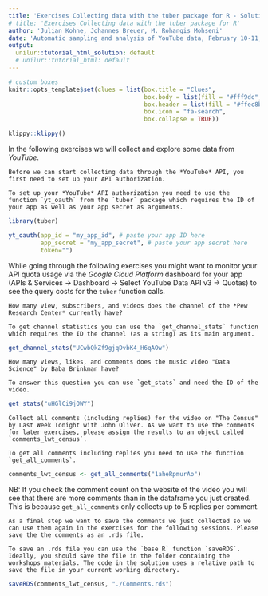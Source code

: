 ```yaml
---
title: 'Exercises Collecting data with the tuber package for R - Solutions'
# title: 'Exercises Collecting data with the tuber package for R' 
author: 'Julian Kohne, Johannes Breuer, M. Rohangis Mohseni'
date: 'Automatic sampling and analysis of YouTube data, February 10-11, 2020'
output:
  unilur::tutorial_html_solution: default
  # unilur::tutorial_html: default
---
```


```r
# custom boxes
knitr::opts_template$set(clues = list(box.title = "Clues",
                                      box.body = list(fill = "#fff9dc", colour = "black"),
                                      box.header = list(fill = "#ffec8b", colour = "black"),
                                      box.icon = "fa-search",
                                      box.collapse = TRUE))

```

```r
klippy::klippy()
```

In the following exercises we will collect and explore some data from *YouTube*.

```block
Before we can start collecting data through the *YouTube* API, you first need to set up your API authorization.
```

```block
To set up your *YouTube* API authorization you need to use the function `yt_oauth` from the `tuber` package which requires the ID of your app as well as your app secret as arguments.
```

```r
library(tuber)

yt_oauth(app_id = "my_app_id", # paste your app ID here
         app_secret = "my_app_secret", # paste your app secret here
         token="")
```

While going through the following exercises you might want to monitor your API quota usage via the *Google Cloud Platform* dashboard for your app (APIs & Services -> Dashboard -> Select YouTube Data API v3 -> Quotas) to see the query costs for the `tuber` function calls. 

```block
How many view, subscribers, and videos does the channel of the *Pew Research Center* currently have?
```

```block
To get channel statistics you can use the `get_channel_stats` function which requires the ID the channel (as a string) as its main argument.
```

```r
get_channel_stats("UCwbQkZf9gjqDvbK4_H6qAOw")
```

```block
How many views, likes, and comments does the music video "Data Science" by Baba Brinkman have?
```

```block
To answer this question you can use `get_stats` and need the ID of the video.
```

```r
get_stats("uHGlCi9jOWY")
```

```block
Collect all comments (including replies) for the video on "The Census" by Last Week Tonight with John Oliver. As we want to use the comments for later exercises, please assign the results to an object called `comments_lwt_census`.
```

```block
To get all comments including replies you need to use the function `get_all_comments`.
```

```r
comments_lwt_census <- get_all_comments("1aheRpmurAo")
```

NB: If you check the comment count on the website of the video you will see that there are more comments than in the dataframe you just created. This is because `get_all_comments` only collects up to 5 replies per comment.

```block
As a final step we want to save the comments we just collected so we can use them again in the exercises for the following sessions. Please save the the comments as an .rds file.
```

```block
To save an .rds file you can use the `base R` function `saveRDS`. Ideally, you should save the file in the folder containing the workshops materials. The code in the solution uses a relative path to save the file in your current working directory.
```

```r
saveRDS(comments_lwt_census, "./Comments.rds")
```
